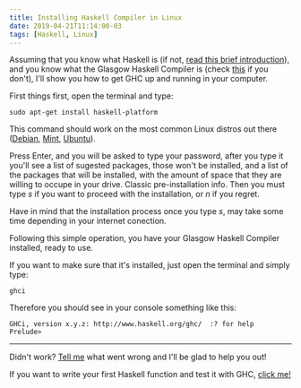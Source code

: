 ```yaml
---
title: Installing Haskell Compiler in Linux 
date: 2019-04-21T11:14:00-03
tags: [Haskell, Linux]
---
```


Assuming that you know what Haskell is (if not, [read this brief introduction](https://lautarolobo.xyz/blog/what-s-haskell/)), and you know what the Glasgow Haskell Compiler is (check [this](https://en.wikipedia.org/wiki/Glasgow_Haskell_Compiler) if you don't), I'll show you how to get GHC up and running in your computer.

First things first, open the terminal and type:

```console
sudo apt-get install haskell-platform
```

This command should work on the most common Linux distros out there ([Debian](https://www.debian.org/index.en.html), [Mint](https://linuxmint.com/), [Ubuntu](https://www.ubuntu.com/)). 

Press Enter, and you will be asked to type your password, after you type it you'll see a list of sugested packages, those won't be installed, and a list of the packages that will be installed, with the amount of space that they are willing to occupe in your drive. Classic pre-installation info. Then you must type _s_ if you want to proceed with the installation, or _n_ if you regret.

Have in mind that the installation process once you type _s_, may take some time depending in your internet conection.

Following this simple operation, you have your Glasgow Haskell Compiler installed, ready to use.

If you want to make sure that it's installed, just open the terminal and simply type:

```console
ghci
```

Therefore you should see in your console something like this:

```console
GHCi, version x.y.z: http://www.haskell.org/ghc/  :? for help
Prelude> 
```
 <hr></hr>

Didn't work? [Tell me](mailto:contact@lautarolobo.xyz) what went wrong and I'll be glad to help you out!

If you want to write your first Haskell function and test it with GHC, [click me!](https://lautarolobo.xyz/blog/first-haskell-function/)

<script type="application/ld+json">
\{
 "@context": "https://schema.org", 
 "@type": "BlogPosting",
 "url": "https://lautarolobo.xyz/blog/installing-ghc-in-linux",
 "mainEntityOfPage": "https://lautarolobo.xyz/blog/installing-ghc-in-linux",
 "headline": "Installing Haskell Compiler in Linux",
 "alternativeHeadline": "How To Install GHC",
 "genre": "Haskell", 
 "keywords": [
  "Programming", 
  "Haskell", 
  "Compiler", 
  "Computer Science" ,
  "Linux"
], 
 "wordcount": "275",
 "datePublished": "2019-04-21",
 "dateCreated": "2019-04-21",
 "dateModified": "2024-06-25",
 "description": "If you want to test Haskell in your own computer like a real developer, you must have GHC, come and find what it is!",
 "isFamilyFriendly": "true",
 "image": "https://imgsafe.org/image/5709e8ceba",
 "publisher": \{
  "@type": "Organization",
  "name": "Lautaro Jordan Lobo Ravarotto",
  "url": "https://lautarolobo.xyz",
  "logo": \{  
   "@type": "ImageObject",
   "author": "Lautaro Jordan Lobo Ravarotto",
   "url": "https://imgsafe.org/image/5709e8ceba.png"
   }
  },
 "author": \{
  "@type": "Person",
  "name": "Lautaro Jordan Lobo Ravarotto",
  "url": "https://lautarolobo.xyz",
  "email": "contact@lautarolobo.xyz",
  "birthDate": "2000-04-12",
  "gender": "male",
  "nationality": "Argentina",
  "alumniOf": \{
   "@type": "CollegeOrUniversity",
   "legalName": "National University of Córdoba",
   "sameAs": "https://en.wikipedia.org/wiki/National_University_of_C%C3%B3rdoba",
   "location": \{
    "@type": "Place",
    "sameAs": "http://unc.edu.ar",
    "name": "National University of Córdoba",
    "address": \{
      "@type": "PostalAddress",
      "streetAddress": "Av. Haya de la Torre s/n",
      "addressCountry": "Argentina",
      "addressLocality": "Córdoba",
      "postalCode": "5000" 
      }
     }
    }
   },
 "creator": \{
  "@type": "Person",
  "name": "Lautaro Jordan Lobo Ravarotto",
  "url": "https://lautarolobo.xyz",
  "email": "contact@lautarolobo.xyz",
  "birthDate": "2000-04-12",
  "gender": "male",
  "nationality": "Argentina",
  "alumniOf": \{
   "@type": "CollegeOrUniversity",
   "legalName": "National University of Córdoba",
   "sameAs": "https://en.wikipedia.org/wiki/National_University_of_C%C3%B3rdoba",
   "location": \{
    "@type": "Place",
    "sameAs": "http://unc.edu.ar",
    "name": "National University of Córdoba",
    "address": \{
      "@type": "PostalAddress",
      "streetAddress": "Av. Haya de la Torre s/n",
      "addressCountry": "Argentina",
      "addressLocality": "Córdoba",
      "postalCode": "5000" 
      }
     }
    }   
   }
  }
 }
},
</script>